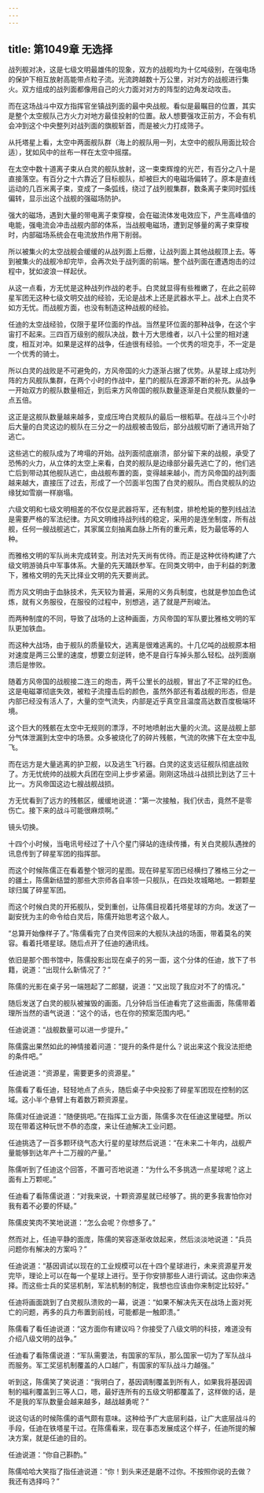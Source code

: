 ```yaml
---
---
---
```

title: 第1049章 无选择
---



战列舰对决，这是七级文明最雄伟的现象，双方的战舰均为十亿吨级别，在强电场的保护下相互放射高能带点粒子流。光流跨越数十万公里，对对方的战舰进行集火。双方组成的战列面都像用自己的火力面对对方的阵型的边角发动攻击。

而在这场战斗中双方指挥官坐镇战列面的最中央战舰。看似是最瞩目的位置，其实是整个太空舰队己方火力对地方最佳投射的位置。敌人想要强攻正前方，不会有机会冲到这个中央整列对战列面的旗舰斩首，而是被火力打成筛子。

从托塔星上看，太空中两面舰队群（海上的舰队用一列，太空中的舰队用面比较合适），犹如风中的丝布一样在太空中摇摆。

在太空中数十道离子束从白灵的舰队放射，这一束束辉煌的光芒，有百分之八十是直接落空。有百分之十六靠近了目标舰队，却被巨大的电磁场偏转了。原本是直线运动的几百米离子束，变成了一条弧线，绕过了战列舰集群，数条离子束同时弧线偏转，显示出这个战舰的强磁场防护。

强大的磁场，遇到大量的带电离子束穿梭，会在磁流体发电效应下，产生高峰值的电能，强电流会冲击战舰内部的体系，当战舰电磁场，遭到足够量的离子束穿梭时，内部磁场系统会在电流放热作用下削弱。

所以被集火的太空战舰会缓缓的从战列面上后撤，让战列面上其他战舰顶上去。等到被集火的战舰冷却完毕，会再次处于战列面的前端。整个战列面在遭遇炮击的过程中，犹如波浪一样起伏。

从这一点看，方无忧是这种战列作战的老手。白灵就显得有些稚嫩了，在此之前碎星军团无这种七级文明交战的经验，无论是战术上还是武器水平上。战术上白灵不如方无忧。而战舰方面，也没有制造这种战舰的经验。

任迪的太空战经验，仅限于星环位面的作战。当然星环位面的那种战争，在这个宇宙打不起来。三四百万级别的舰队决战，数十万大思维者，以八十公里的相对速度，相互对冲。如果是这样的战争，任迪很有经验。一个优秀的坦克手，不一定是一个优秀的骑士。

所以白灵的战败是不可避免的，方风帝国的火力逐渐占据了优势。从星球上成功列阵的方风舰队集群，在两个小时的作战中，星门的舰队在源源不断的补充。从战争一开始双方的舰队数量相近，到后来方风帝国的舰队数量逐渐是白灵舰队数量的一点五倍。

这正是这舰队数量越来越多，变成压垮白灵舰队的最后一根稻草。在战斗三个小时后大量的白灵这边的舰队在三分之一的战舰被击毁后，部分战舰切断了通讯开始了逃亡。

这些逃亡的舰队成为了垮塌的开始。战列面彻底崩溃，部分留下来的战舰，承受了恐怖的火力，从立体的太空上来看，白灵的舰队是边缘部分最先逃亡了的，他们逃亡后到带动其他舰队逃亡，由战舰布置的面，变得越来越小，而方风帝国的战列面越来越大，直接压了过去，形成了一个凹面半包围了白灵的舰队。而白灵舰队的边缘犹如雪崩一样崩塌。

六级文明和七级文明相差的不仅仅是武器将军，还有制度，排枪枪毙的整列线战法是需要严格的军法纪律。方风文明维持战列线的稳定，采用的是连坐制度，所有战舰，任何一艘战舰逃亡，其家属立刻抽离血脉上所有的重元素，贬为最低等的人种。

而雅格文明的军队尚未完成转变。刑法对先天尚有优待。而正是这种优待构建了六级文明游骑兵中军事体系。大量的先天踊跃参军。在同类文明中，由于利益的刺激下，雅格文明的先天比择业文明的先天要尚武。

而方风文明由于血脉技术，先天较为普遍，采用的义务兵制度，也就是参加血色试炼，就有义务服役，在服役的过程中，别想逃，逃了就是严刑峻法。

而两种制度的不同，导致了战场的上这种画面，方风帝国的军队要比雅格文明的军队更加铁血。

而这种大战场，由于舰队的质量较大，逃离是很难逃离的。十几亿吨的战舰原本相对速度是两三公里的速度，想要立刻逆转，绝不是自行车掉头那么轻松。战列面崩溃后是惨败。

随着方风帝国的战舰接二连三的炮击，两千公里长的战舰，冒出了不正常的红色。这是电磁罩彻底失效，被粒子流撞击后的颜色，虽然外部还有着战舰的形态，但是内部已经没有活人了，大量的空气流失，内部是近乎真空且温度高达数百度极端环境。

这个巨大的残骸在太空中无规则的漂浮，不时地喷射出大量的火流。这是战舰上部分气体泄漏到太空中的场景。众多被烧化了的碎片残骸，气流的吹拂下在太空中乱飞。

而在远方是大量逃离的护卫舰，以及逃生飞行器。白灵的这支远征舰队彻底战败了。方无忧统帅的战舰大兵团在空间上步步紧逼。刚刚这场战斗战损比到达了三十比一。方风帝国这边七艘战舰战损。

方无忧看到了远方的残骸区，缓缓地说道：“第一次接触，我们伏击，竟然不是零伤亡。接下来的战斗可能很麻烦啊。”

镜头切换。

十四个小时候，当电讯号经过了十八个星门驿站的连续传播，有关白灵舰队遇挫的讯息传到了碎星军团的指挥部。

而这个时候陈儒正在看着整个银河的星图。现在碎星军团已经横扫了雅格三分之一的疆土，陈儒新结盟的那些大宗师各自率领一只舰队，在四处攻城略地。一颗颗星球归属了碎星军团。

而这个时候白灵的开拓舰队，受到重创，让陈儒目视着托塔星球的方向。发送了一副安抚为主的命令给白灵后，陈儒开始思考这个敌人。

“总算开始像样子了。”陈儒看完了白灵传回来的大舰队决战的场面，带着莫名的笑容。看着托塔星球。随后点开了任迪的通讯线。

依旧是那个图书馆中，陈儒投影出现在桌子的另一面，这个分体的任迪，放下了书籍，说道：“出现什么新情况了？”

陈儒的光影在桌子另一端翘起了二郎腿，说道：“又出现了我应对不了的情况。”

随后发送了白灵的舰队被摧毁的画面。几分钟后当任迪看完了这些画面，陈儒带着理所当然的语气说道：“这个的话，也在你的预案范围内吧。”

任迪说道：“战舰数量可以进一步提升。”

陈儒露出果然如此的神情接着问道：“提升的条件是什么？说出来这个我没法拒绝的条件吧。”

任迪说道：“资源星，需要更多的资源星。”

陈儒看了看任迪，轻轻地点了点头，随后桌子中央投影了碎星军团现在控制的区域。这小半个悬臂上有着数万颗资源星。

陈儒对任迪说道：“随便挑吧。”在指挥工业方面，陈儒多次在任迪这里碰壁。所以现在带着这种玩世不恭的态度，来让任迪解决工业问题。

任迪挑选了一百多颗环绕气态大行星的星球然后说道：“在未来二十年内，战舰产量能够到达年产十二万艘的产量。”

陈儒听到了任迪这个回答，不置可否地说道：“为什么不多挑选一点星球呢？这上面有上万颗呢。”

任迪看了看陈儒说道：“对我来说，十颗资源星就已经够了。挑的更多我害怕你对我有着不必要的怀疑。”

陈儒皮笑肉不笑地说道：“怎么会呢？你想多了。”

然而对上，任迪平静的面庞，陈儒的笑容逐渐收敛起来，然后淡淡地说道：“兵员问题你有解决的方案吗？”

任迪说道：“基因调试以现在的工业规模可以在十四个星球进行，未来资源星开发完毕，理论上可以在每一个星球上进行。至于你安排那些人进行调试。这由你来选择。而这些士兵的奖惩机制，军法机制的制定，我想也应该由你来制定比较好。”

任迪将画面跳到了白灵舰队溃败的一幕，说道：“如果不解决先天在战场上面对死亡的问题，再多的兵力布置到前线，可能都是一触即溃。”

陈儒看了看任迪说道：“这方面你有建议吗？你接受了八级文明的科技，难道没有介绍八级文明的战争。”

任迪看了看陈儒说道：“军队需要法，有国家的军队，那么国家一切为了军队战斗而服务。军工奖惩机制覆盖的人口越广，有国家的军队战斗力越强。”

听到这，陈儒笑了笑说道：“我明白了，基因调制覆盖到所有人，如果我将基因调制的福利覆盖到三等人口，嗯，最好连所有的五级文明都覆盖了，这样做的话，是不是我的军队数量会越来越多，越战越勇呢？”

说这句话的时候陈儒的语气颇有意味。这种给予广大底层利益，让广大底层战斗的手段，任迪在铁塔星干过。在陈儒看来，现在事态发展成这个样子，任迪所提的解决方案，就是任迪的目的。

任迪说道：“你自己斟酌。”

陈儒哈哈大笑指了指任迪说道：“你！到头来还是磨不过你。不按照你说的去做？我还有选择吗？”